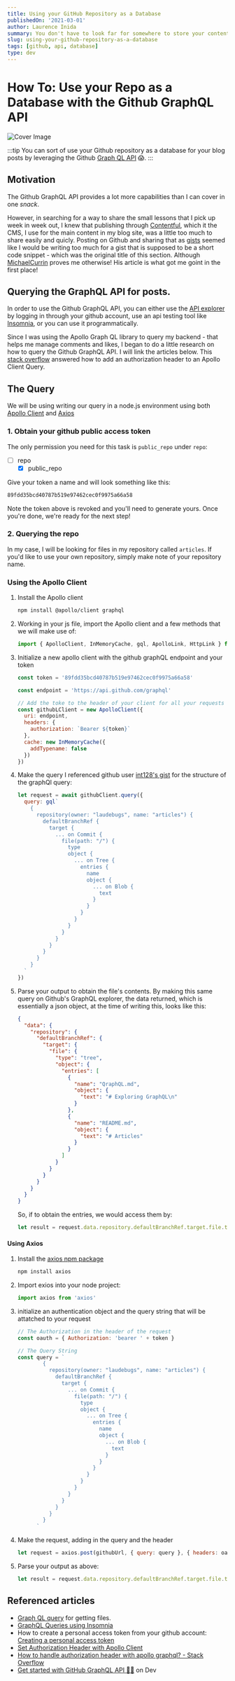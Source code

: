 ```yaml
---
title: Using your GitHub Repository as a Database
publishedOn: '2021-03-01'
author: Laurence Inida
summary: You don't have to look far for somewhere to store your content. GitHub is a great place to store your content. Together with the GitHub API, you can use GitHub make this happen.
slug: using-your-github-repository-as-a-database
tags: [github, api, database]
type: dev
---
```


# How To: Use your Repo as a Database with the Github GraphQL API

![Cover Image](/assets/post-covers/using-your-github-repository-as-a-database.webp)

:::tip
You can sort of use your Github repository as a database for your blog posts by leveraging the Github <a href="https://docs.github.com/en/graphql">Graph QL API</a> 😱.
:::

## Motivation

The Github GraphQL API provides a lot more capabilities than I can cover in one _snack_.

However, in searching for a way to share the small lessons that I pick up week in week out, I knew that publishing through [Contentful](https://www.contentful.com/), which it the CMS, I use for the main content in my blog site, was a little too much to share easily and quicly.
Posting on Github and sharing that as [gists](https://gist.github.com/laudebugs) seemed like I would be writing too much for a gist that is supposed to be a short code snippet - which was the original title of this section. Although [MichaelCurrin](https://gist.github.com/MichaelCurrin/6777b91e6374cdb5662b64b8249070ea) proves me otherwise! His article is what got me goint in the first place!

## Querying the GraphQL API for posts.

In order to use the Github GraphQL API, you can either use the [API explorer](https://docs.github.com/en/graphql/overview/explorer) by logging in through your github account, use an api testing tool like [Insomnia](https://support.insomnia.rest/article/61-graphql), or you can use it programmatically.

Since I was using the Apollo Graph QL library to query my backend - that helps me manage comments and likes, I began to do a little research on how to query the Github GraphQL API. I will link the articles below.
This [stack overflow](https://stackoverflow.com/questions/58576940/how-to-handle-authorization-header-with-apollo-graphql) answered how to add an authorization header to an Apollo Client Query.

## The Query

We will be using writing our query in a node.js environment using both [Apollo Client](https://github.com/apollographql/apollo-client) and [Axios](https://github.com/axios/axios)

### 1. Obtain your github public access token

The only permission you need for this task is `public_repo` under `repo`:

- [ ] repo
  - [x] public_repo

Give your token a name and will look something like this:

```txt
89fdd35bcd40787b519e97462cec0f9975a66a58
```

Note the token above is revoked and you'll need to generate yours. Once you're done, we're ready for the next step!

### 2. Querying the repo

In my case, I will be looking for files in my repository called `articles`. If you'd like to use your own repository, simply make note of your repository name.

### Using the Apollo Client

1. Install the Apollo client
   ```bash
   npm install @apollo/client graphql
   ```
2. Working in your js file, import the Apollo client and a few methods that we will make use of:
   ```js twoslash
   import { ApolloClient, InMemoryCache, gql, ApolloLink, HttpLink } from '@apollo/client'
   ```
3. Initialize a new apollo client with the github graphQL endpoint and your token

   ```js twoslash
   const token = '89fdd35bcd40787b519e97462cec0f9975a66a58'

   const endpoint = 'https://api.github.com/graphql'

   // Add the toke to the header of your client for all your requests
   const githubLClient = new ApolloClient({
     uri: endpoint,
     headers: {
       authorization: `Bearer ${token}`
     },
     cache: new InMemoryCache({
       addTypename: false
     })
   })
   ```

4. Make the query
   I referenced github user [int128's gist](https://gist.github.com/int128/b0e75e3043c8a33808cea0089d988ed3) for the structure of the graphQl query:
   ```js twoslash
   let request = await githubClient.query({
     query: gql`
       {
         repository(owner: "laudebugs", name: "articles") {
           defaultBranchRef {
             target {
               ... on Commit {
                 file(path: "/") {
                   type
                   object {
                     ... on Tree {
                       entries {
                         name
                         object {
                           ... on Blob {
                             text
                           }
                         }
                       }
                     }
                   }
                 }
               }
             }
           }
         }
       }
     `
   })
   ```
5. Parse your output to obtain the file's contents.
   By making this same query on Github's GraphQL explorer, the data returned, which is essentially a json object, at the time of writing this, looks like this:
   ```json
   {
     "data": {
       "repository": {
         "defaultBranchRef": {
           "target": {
             "file": {
               "type": "tree",
               "object": {
                 "entries": [
                   {
                     "name": "QraphQL.md",
                     "object": {
                       "text": "# Exploring GraphQL\n"
                     }
                   },
                   {
                     "name": "README.md",
                     "object": {
                       "text": "# Articles"
                     }
                   }
                 ]
               }
             }
           }
         }
       }
     }
   }
   ```
   So, if to obtain the entries, we would access them by:
   ```js twoslash
   let result = request.data.repository.defaultBranchRef.target.file.type.object.entries
   ```

#### Using Axios

1. Install the [axios npm package](https://github.com/axios/axios)
   ```bash
   npm install axios
   ```
2. Import exios into your node project:
   ```js twoslash
   import axios from 'axios'
   ```
3. initialize an authentication object and the query string that will be attatched to your request

   ```js twoslash
   // The Authorization in the header of the request
   const oauth = { Authorization: 'bearer ' + token }

   // The Query String
   const query = `
           {
             repository(owner: "laudebugs", name: "articles") {
               defaultBranchRef {
                 target {
                   ... on Commit {
                     file(path: "/") {
                       type
                       object {
                         ... on Tree {
                           entries {
                             name
                             object {
                               ... on Blob {
                                 text
                               }
                             }
                           }
                         }
                       }
                     }
                   }
                 }
               }
             }
           }
         `
   ```

4. Make the request, adding in the query and the header
   ```js twoslash
   let request = axios.post(githubUrl, { query: query }, { headers: oauth })
   ```
5. Parse your output as above:
   ```js twoslash
   let result = request.data.repository.defaultBranchRef.target.file.type.object.entries
   ```

## Referenced articles

- [Graph QL query](https://gist.github.com/MichaelCurrin/6777b91e6374cdb5662b64b8249070ea) for getting files.
- [GraphQL Queries using Insomnia](https://support.insomnia.rest/article/61-graphql)
- How to create a personal access token from your github account: [Creating a personal access token](https://docs.github.com/en/github/authenticating-to-github/creating-a-personal-access-token)
- [Set Authorization Header with Apollo Client](https://medium.com/risan/set-authorization-header-with-apollo-client-e934e6517ccf)
- [How to handle authorization header with apollo graphql? - Stack Overflow](https://stackoverflow.com/questions/58576940/how-to-handle-authorization-header-with-apollo-graphql)
- [Get started with GitHub GraphQL API 👨‍🔬](https://dev.to/thomasaudo/get-started-with-github-grapql-api--1g8b) on Dev
